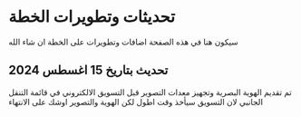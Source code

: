 # تحديثات وتطويرات الخطة

سيكون هنا في هذه الصفحة اضافات وتطويرات على الخطة ان شاء الله

## تحديث بتاريخ 15 اغسطس 2024

تم تقديم الهوية البصرية وتجهيز معدات التصوير قبل التسويق الالكتروني في قائمة التنقل الجانبي لان التسويق سيأخذ وقت اطول لكن الهوية والتصوير اوشك على الانتهاء